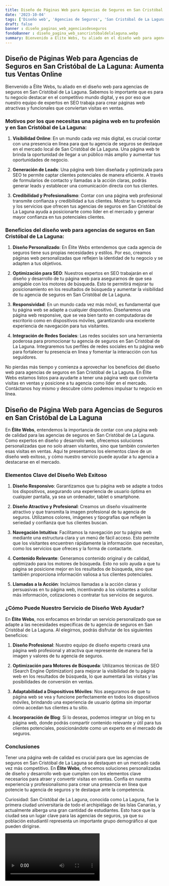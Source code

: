 ```yaml
---
title: Diseño de Páginas Web para Agencias de Seguros en San Cristóbal de La Laguna
date: '2023-10-04'
tags: ['Diseño web', 'Agencias de Seguros', 'San Cristóbal de La Laguna']
draft: false
banner : diseño_paginas_web_agenciasdeseguros
fondoBanner : diseño_pagina_web_sancristóbaldelalaguna.webp
summary: Bienvenido a Élite Webs, tu aliado en el diseño web para agencias de seguros en San Cristóbal de La Laguna. Sabemos lo importante que es para tu negocio destacar en el competitivo mundo digital, y es por eso que nuestro equipo de expertos en SEO trabaja para crear páginas web atractivas y funcionales que conviertan visitas en ventas.
---
```


## Diseño de Páginas Web para Agencias de Seguros en San Cristóbal de La Laguna: Aumenta tus Ventas Online

Bienvenido a Élite Webs, tu aliado en el diseño web para agencias de seguros en San Cristóbal de La Laguna. Sabemos lo importante que es para tu negocio destacar en el competitivo mundo digital, y es por eso que nuestro equipo de expertos en SEO trabaja para crear páginas web atractivas y funcionales que conviertan visitas en ventas.

### Motivos por los que necesitas una página web en tu profesión y en San Cristóbal de La Laguna:

1. **Visibilidad Online**: En un mundo cada vez más digital, es crucial contar con una presencia en línea para que tu agencia de seguros se destaque en el mercado local de San Cristóbal de La Laguna. Una página web te brinda la oportunidad de llegar a un público más amplio y aumentar tus oportunidades de negocio.

2. **Generación de Leads**: Una página web bien diseñada y optimizada para SEO te permite captar clientes potenciales de manera eficiente. A través de formularios de contacto y llamadas a la acción claras, podrás generar leads y establecer una comunicación directa con tus clientes.

3. **Credibilidad y Profesionalismo**: Contar con una página web profesional transmite confianza y credibilidad a tus clientes. Mostrar tu experiencia y los servicios que ofrecen tus agencias de seguros en San Cristóbal de La Laguna ayuda a posicionarte como líder en el mercado y generar mayor confianza en tus potenciales clientes.

### Beneficios del diseño web para agencias de seguros en San Cristóbal de La Laguna:

1. **Diseño Personalizado**: En Élite Webs entendemos que cada agencia de seguros tiene sus propias necesidades y estilos. Por eso, creamos páginas web personalizadas que reflejen la identidad de tu negocio y se adapten a tus objetivos.

2. **Optimización para SEO**: Nuestros expertos en SEO trabajarán en el diseño y desarrollo de tu página web para asegurarnos de que sea amigable con los motores de búsqueda. Esto te permitirá mejorar tu posicionamiento en los resultados de búsqueda y aumentar la visibilidad de tu agencia de seguros en San Cristóbal de La Laguna.

3. **Responsividad**: En un mundo cada vez más móvil, es fundamental que tu página web se adapte a cualquier dispositivo. Diseñaremos una página web responsive, que se vea bien tanto en computadoras de escritorio como en dispositivos móviles, garantizando una excelente experiencia de navegación para tus visitantes.

4. **Integración de Redes Sociales**: Las redes sociales son una herramienta poderosa para promocionar tu agencia de seguros en San Cristóbal de La Laguna. Integraremos tus perfiles de redes sociales en tu página web para fortalecer tu presencia en línea y fomentar la interacción con tus seguidores.

No pierdas más tiempo y comienza a aprovechar los beneficios del diseño web para agencias de seguros en San Cristóbal de La Laguna. En Élite Webs estamos listos para ayudarte a tener una página web que convierta visitas en ventas y posicione a tu agencia como líder en el mercado. Contáctanos hoy mismo y descubre cómo podemos impulsar tu negocio en línea.

<GifSeo />

<Cta />

## Diseño de Página Web para Agencias de Seguros en San Cristóbal de La Laguna

En **Élite Webs**, entendemos la importancia de contar con una página web de calidad para las agencias de seguros en San Cristóbal de La Laguna. Como expertos en diseño y desarrollo web, ofrecemos soluciones personalizadas que no solo atraen visitantes, sino que también convierten esas visitas en ventas. Aquí te presentamos los elementos clave de un diseño web exitoso, y cómo nuestro servicio puede ayudar a tu agencia a destacarse en el mercado.

### Elementos Clave del Diseño Web Exitoso

1. **Diseño Responsivo**: Garantizamos que tu página web se adapte a todos los dispositivos, asegurando una experiencia de usuario óptima en cualquier pantalla, ya sea un ordenador, tablet o smartphone. 

2. **Diseño Atractivo y Profesional**: Creamos un diseño visualmente atractivo y que transmita la imagen profesional de tu agencia de seguros. Utilizamos colores, imágenes y tipografías que reflejen la seriedad y confianza que tus clientes buscan.

3. **Navegación Intuitiva**: Facilitamos la navegación por tu página web mediante una estructura clara y un menú de fácil acceso. Esto permite que los visitantes encuentren rápidamente la información que necesitan, como los servicios que ofreces y la forma de contactarte.

4. **Contenido Relevante**: Generamos contenido original y de calidad, optimizado para los motores de búsqueda. Esto no solo ayuda a que tu página se posicione mejor en los resultados de búsqueda, sino que también proporciona información valiosa a tus clientes potenciales.

5. **Llamadas a la Acción**: Incluimos llamadas a la acción claras y persuasivas en tu página web, incentivando a los visitantes a solicitar más información, cotizaciones o contratar tus servicios de seguros.

### ¿Cómo Puede Nuestro Servicio de Diseño Web Ayudar?

En **Élite Webs**, nos enfocamos en brindar un servicio personalizado que se adapte a las necesidades específicas de tu agencia de seguros en San Cristóbal de La Laguna. Al elegirnos, podrás disfrutar de los siguientes beneficios:

1. **Diseño Profesional**: Nuestro equipo de diseño experto creará una página web profesional y atractiva que represente de manera fiel la imagen y valores de tu agencia de seguros.

2. **Optimización para Motores de Búsqueda**: Utilizamos técnicas de SEO (Search Engine Optimization) para mejorar la visibilidad de tu página web en los resultados de búsqueda, lo que aumentará las visitas y las posibilidades de conversión en ventas.

3. **Adaptabilidad a Dispositivos Móviles**: Nos aseguramos de que tu página web se vea y funcione perfectamente en todos los dispositivos móviles, brindando una experiencia de usuario óptima sin importar cómo accedan tus clientes a tu sitio.

4. **Incorporación de Blog**: Si lo deseas, podemos integrar un blog en tu página web, donde podrás compartir contenido relevante y útil para tus clientes potenciales, posicionándote como un experto en el mercado de seguros.

### Conclusiones

Tener una página web de calidad es crucial para que las agencias de seguros en San Cristóbal de La Laguna se destaquen en un mercado cada vez más competitivo. En **Élite Webs**, ofrecemos soluciones personalizadas de diseño y desarrollo web que cumplen con los elementos clave necesarios para atraer y convertir visitas en ventas. Confía en nuestra experiencia y profesionalismo para crear una presencia en línea que potencie tu agencia de seguros y te destaque ante la competencia.

Curiosidad: San Cristóbal de La Laguna, conocida como La Laguna, fue la primera ciudad universitaria de todo el archipiélago de las Islas Canarias, y actualmente alberga una gran cantidad de estudiantes. Esto hace que la ciudad sea un lugar clave para las agencias de seguros, ya que su población estudiantil representa un importante grupo demográfico al que pueden dirigirse.

<Video />

<CtaBot job='Agencias de Seguros' city='San Cristóbal de La Laguna'/>

<Gmaps query='San Cristóbal de La Laguna+españa+maps' />